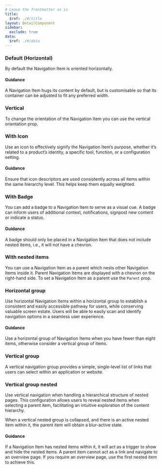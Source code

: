 ```yaml
---
# Leave the frontmatter as is
title:
  $ref: ./#/title
layout: DetailComponent
sidebar:
  exclude: true
data:
  $ref: ./#/data
---
```


<LivePreviewControls>

<LivePreview componentName="navigation-item" exampleName="Default">

### Default (Horizontal)

By default the Navigation Item is oriented horizontally.

#### Guidance

A Navigation Item hugs its content by default, but is customisable so that its container can be adjusted to fit any preferred width.

</LivePreview>
<LivePreview componentName="navigation-item" exampleName="Vertical">

### Vertical

To change the orientation of the Navigation Item you can use the vertical orientation prop.

</LivePreview>
<LivePreview componentName="navigation-item" exampleName="WithIcon">

### With Icon

Use an icon to effectively signify the Navigation Item’s purpose, whether it’s related to a product’s identity, a specific tool, function, or a configuration setting.

#### Guidance

Ensure that icon descriptors are used consistently across all items within the same hierarchy level. This helps keep them equally weighted.

</LivePreview>
<LivePreview componentName="navigation-item" exampleName="WithBadge">

### With Badge

You can add a badge to a Navigation Item to serve as a visual cue. A badge can inform users of additional context, notifications, signpost new content or indicate a status.

#### Guidance

A badge should only be placed in a Navigation Item that does not include nested items, i.e., it will not have a chevron.

</LivePreview>
<LivePreview componentName="navigation-item" exampleName="WithNestedItems">

### With nested items

You can use a Navigation Item as a parent which nests other Navigation Items inside it. Parent Navigation Items are displayed with a chevron on the right-hand side. To set a Navigation Item as a parent use the `Parent` prop.

</LivePreview>
<LivePreview componentName="navigation-item" exampleName="HorizontalGroup">

### Horizontal group

Use horizontal Navigation Items within a horizontal group to establish a consistent and easily accessible pathway for users, while conserving valuable screen estate. Users will be able to easily scan and identify navigation options in a seamless user experience.

#### Guidance

Use a horizontal group of Navigation Items when you have fewer than eight items, otherwise consider a vertical group of items.

</LivePreview>
<LivePreview componentName="navigation-item" exampleName="VerticalGroup">

### Vertical group

A vertical navigation group provides a simple, single-level list of links that users can select within an application or website.

</LivePreview>
<LivePreview componentName="navigation-item" exampleName="VerticalNestedGroup">

### Vertical group nested

Use vertical navigation when handling a hierarchical structure of nested pages. This configuration allows users to reveal nested items when selecting a parent item, facilitating an intuitive exploration of the content hierarchy.

When a vertical nested group is collapsed, and there is an active nested item within it, the parent item will obtain a blur-active state.

#### Guidance

If a Navigation Item has nested items within it, it will act as a trigger to show and hide the nested items. A parent item cannot act as a link and navigate to an overview page. If you require an overview page, use the first nested item to achieve this.

</LivePreview>

</LivePreviewControls>
